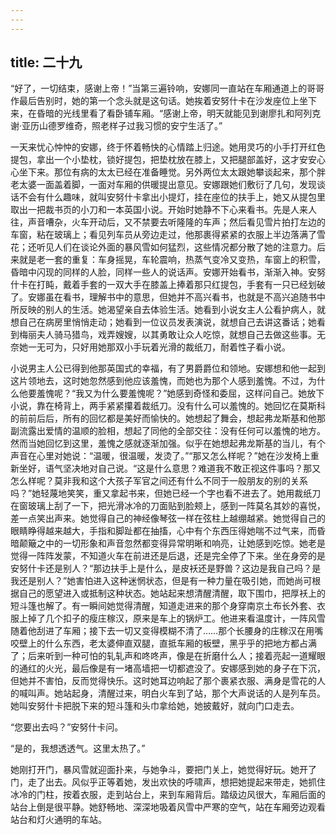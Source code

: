 ```yaml
---
---
---
```

title: 二十九
---




“好了，一切结束，感谢上帝！”当第三遍铃响，安娜同一直站在车厢通道上的哥哥作最后告别时，她的第一个念头就是这句话。她挨着安努什卡在沙发座位上坐下来，在昏暗的光线里看了看卧铺车厢。“感谢上帝，明天就能见到谢廖扎和阿列克谢·亚历山德罗维奇，照老样子过我习惯的安宁生活了。”

一天来忧心忡忡的安娜，终于怀着畅快的心情踏上归途。她用灵巧的小手打开红色提包，拿出一个小垫枕，锁好提包，把垫枕放在膝上，又把腿部盖好，这才安安心心坐下来。那位有病的太太已经在准备睡觉。另外两位太太跟她攀谈起来，那个胖老太婆一面盖着脚，一面对车厢的供暖提出意见。安娜跟她们敷衍了几句，发现谈话不会有什么趣味，就叫安努什卡拿出小提灯，挂在座位的扶手上，她又从提包里取出一把裁书页的小刀和一本英国小说。开始时她静不下心来看书。先是人来人往，声音嘈杂，火车开动后，又不禁要去听隆隆的车声；然后看见雪片拍打左边的车窗，粘在玻璃上；看见列车员从旁边走过，他那裹得紧紧的衣服上半边落满了雪花；还听见人们在谈论外面的暴风雪如何猛烈，这些情况都分散了她的注意力。后来就是老一套的重复：车身摇晃，车轮震响，热蒸气变冷又变热，车窗上的积雪，昏暗中闪现的同样的人脸，同样一些人的说话声。安娜开始看书，渐渐入神。安努什卡在打盹，戴着手套的一双大手在膝盖上捧着那只红提包，手套有一只已经划破了。安娜虽在看书，理解书中的意思，但她并不高兴看书，也就是不高兴追随书中所反映的别人的生活。她渴望亲自去体验生活。她看到小说女主人公看护病人，就想自己在病房里悄悄走动；她看到一位议员发表演说，就想自己去讲这番话；她看到梅丽夫人骑马猎鸟，戏弄嫂嫂，以其勇敢让众人吃惊，就想自己去做这些事。无奈她一无可为，只好用她那双小手玩着光滑的裁纸刀，耐着性子看小说。

小说男主人公已得到他那英国式的幸福，有了男爵爵位和领地。安娜想和他一起到这片领地去，这时她忽然感到他应该羞愧，而她也为那个人感到羞愧。不过，为什么他要羞愧呢？“我又为什么要羞愧呢？”她感到奇怪和委屈，这样问自己。她放下小说，靠在椅背上，两手紧紧攥着裁纸刀。没有什么可以羞愧的。她回忆在莫斯科的前前后后，所有的回忆都是美好而愉快的。她想起了舞会，想起弗龙斯基和他那副流露出爱情的温顺的脸相，想起了同他的全部交往：没有任何可以羞愧的地方。然而当她回忆到这里，羞愧之感就逐渐加强。似乎在她想起弗龙斯基的当儿，有个声音在心里对她说：“温暖，很温暖，发烫了。”“那又怎么样呢？”她在沙发椅上重新坐好，语气坚决地对自己说。“这是什么意思？难道我不敢正视这件事吗？那又怎么样呢？莫非我和这个大孩子军官之间还有什么不同于一般朋友的别的关系吗？”她轻蔑地笑笑，重又拿起书来，但她已经一个字也看不进去了。她用裁纸刀在窗玻璃上刮了一下，把光滑冰冷的刀面贴到脸颊上，感到一阵莫名其妙的喜悦，差一点笑出声来。她觉得自己的神经像琴弦一样在弦柱上越绷越紧。她觉得自己的眼睛睁得越来越大，手指和脚趾都在抽搐，心中有个东西压得她喘不过气来，而昏暗颠簸之中的一切形象和声音忽然都变得异常明晰和响亮，让她感到吃惊。她老是觉得一阵阵发蒙，不知道火车在前进还是后退，还是完全停了下来。坐在身旁的是安努什卡还是别人？“那边扶手上是什么，是皮袄还是野兽？这边是我自己吗？是我还是别人？”她害怕进入这种迷惘状态，但是有一种力量在吸引她，而她尚可根据自己的愿望进入或抵制这种状态。她站起来想清醒清醒，取下围巾，把厚袄上的短斗篷也解了。有一瞬间她觉得清醒，知道走进来的那个身穿南京土布长外套、衣服上掉了几个扣子的瘦庄稼汉，原来是车上的锅炉工。他进来看温度计，一阵风雪随着他刮进了车厢；接下去一切又变得模糊不清了……那个长腰身的庄稼汉在用嘴咬壁上的什么东西，老太婆伸直双腿，直抵车厢的板壁，黑乎乎的把地方都占满了；后来听到一种可怕的轧轧声和咚咚声，像是在折磨什么人；接着亮起一道耀眼的通红的火光，最后像是有一堵高墙把一切都遮没了。安娜感到她的身子在下沉，但她并不害怕，反而觉得快乐。这时她耳边响起了那个裹紧衣服、满身是雪花的人的喊叫声。她站起身，清醒过来，明白火车到了站，那个大声说话的人是列车员。她叫安努什卡把脱下来的短斗篷和头巾拿给她，她披戴好，就向门口走去。

“您要出去吗？”安努什卡问。

“是的，我想透透气。这里太热了。”

她刚打开门，暴风雪就迎面扑来，与她争斗，要把门关上，她觉得好玩。她开了门，走了出去。风似乎正等着她，发出欢快的呼啸声，想把她提起来带走，她抓住冰冷的门柱，按着衣服，走到站台上，来到车厢背后。踏级边风很大，车厢后面的站台上倒是很平静。她舒畅地、深深地吸着风雪中严寒的空气，站在车厢旁边观看站台和灯火通明的车站。